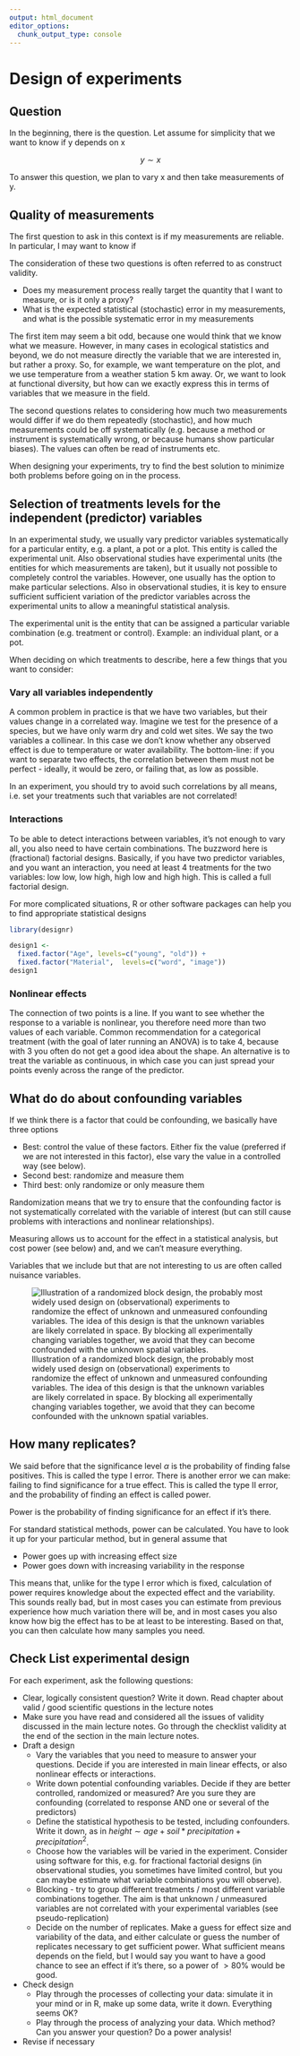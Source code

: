 ```yaml
---
output: html_document
editor_options: 
  chunk_output_type: console
---
```


# Design of experiments

## Question

In the beginning, there is the question. Let assume for simplicity that we want to know if y depends on x

$$
y \sim x  
$$

To answer this question, we plan to vary x and then take measurements of y.

## Quality of measurements

The first question to ask in this context is if my measurements are reliable. In particular, I may want to know if

::: column-margin
The consideration of these two questions is often referred to as construct validity.
:::

-   Does my measurement process really target the quantity that I want to measure, or is it only a proxy?
-   What is the expected statistical (stochastic) error in my measurements, and what is the possible systematic error in my measurements

The first item may seem a bit odd, because one would think that we know what we measure. However, in many cases in ecological statistics and beyond, we do not measure directly the variable that we are interested in, but rather a proxy. So, for example, we want temperature on the plot, and we use temperature from a weather station 5 km away. Or, we want to look at functional diversity, but how can we exactly express this in terms of variables that we measure in the field.

The second questions relates to considering how much two measurements would differ if we do them repeatedly (stochastic), and how much measurements could be off systematically (e.g. because a method or instrument is systematically wrong, or because humans show particular biases). The values can often be read of instruments etc.

When designing your experiments, try to find the best solution to minimize both problems before going on in the process.

## Selection of treatments levels for the independent (predictor) variables

In an experimental study, we usually vary predictor variables systematically for a particular entity, e.g. a plant, a pot or a plot. This entity is called the experimental unit. Also observational studies have experimental units (the entities for which measurements are taken), but it usually not possible to completely control the variables. However, one usually has the option to make particular selections. Also in observational studies, it is key to ensure sufficient sufficient variation of the predictor variables across the experimental units to allow a meaningful statistical analysis.

::: column-margin
The experimental unit is the entity that can be assigned a particular variable combination (e.g. treatment or control). Example: an individual plant, or a pot.
:::

When deciding on which treatments to describe, here a few things that you want to consider:

### Vary all variables independently

A common problem in practice is that we have two variables, but their values change in a correlated way. Imagine we test for the presence of a species, but we have only warm dry and cold wet sites. We say the two variables a collinear. In this case we don't know whether any observed effect is due to temperature or water availability. The bottom-line: if you want to separate two effects, the correlation between them must not be perfect - ideally, it would be zero, or failing that, as low as possible.

In an experiment, you should try to avoid such correlations by all means, i.e. set your treatments such that variables are not correlated!

### Interactions

To be able to detect interactions between variables, it's not enough to vary all, you also need to have certain combinations. The buzzword here is (fractional) factorial designs. Basically, if you have two predictor variables, and you want an interaction, you need at least 4 treatments for the two variables: low low, low high, high low and high high. This is called a full factorial design.

For more complicated situations, R or other software packages can help you to find appropriate statistical designs

```r
library(designr)

design1 <- 
  fixed.factor("Age", levels=c("young", "old")) +
  fixed.factor("Material",  levels=c("word", "image"))
design1
```

### Nonlinear effects

The connection of two points is a line. If you want to see whether the response to a variable is nonlinear, you therefore need more than two values of each variable. Common recommendation for a categorical treatment (with the goal of later running an ANOVA) is to take 4, because with 3 you often do not get a good idea about the shape. An alternative is to treat the variable as continuous, in which case you can just spread your points evenly across the range of the predictor.

## What do do about confounding variables

If we think there is a factor that could be confounding, we basically have three options

-   Best: control the value of these factors. Either fix the value (preferred if we are not interested in this factor), else vary the value in a controlled way (see below).
-   Second best: randomize and measure them
-   Third best: only randomize or only measure them

Randomization means that we try to ensure that the confounding factor is not systematically correlated with the variable of interest (but can still cause problems with interactions and nonlinear relationships).

Measuring allows us to account for the effect in a statistical analysis, but cost power (see below) and, and we can't measure everything.

::: column-margin
Variables that we include but that are not interesting to us are often called nuisance variables.
:::

![Illustration of a randomized block design, the probably most widely used design on (observational) experiments to randomize the effect of unknown and unmeasured confounding variables. The idea of this design is that the unknown variables are likely correlated in space. By blocking all experimentally changing variables together, we avoid that they can become confounded with the unknown spatial variables.](RandomizedBlockDesign.png)

## How many replicates?

We said before that the significance level $\alpha$ is the probability of finding false positives. This is called the type I error. There is another error we can make: failing to find significance for a true effect. This is called the type II error, and the probability of finding an effect is called power.

::: column-margin
Power is the probability of finding significance for an effect if it's there.
:::

For standard statistical methods, power can be calculated. You have to look it up for your particular method, but in general assume that

-   Power goes up with increasing effect size
-   Power goes down with increasing variability in the response

This means that, unlike for the type I error which is fixed, calculation of power requires knowledge about the expected effect and the variability. This sounds really bad, but in most cases you can estimate from previous experience how much variation there will be, and in most cases you also know how big the effect has to be at least to be interesting. Based on that, you can then calculate how many samples you need.

## Check List experimental design

For each experiment, ask the following questions:

-   Clear, logically consistent question? Write it down. Read chapter about valid / good scientific questions in the lecture notes
-   Make sure you have read and considered all the issues of validity discussed in the main lecture notes. Go through the checklist validity at the end of the section in the main lecture notes.
-   Draft a design
    -   Vary the variables that you need to measure to answer your questions. Decide if you are interested in main linear effects, or also nonlinear effects or interactions.
    -   Write down potential confounding variables. Decide if they are better controlled, randomized or measured? Are you sure they are confounding (correlated to response AND one or several of the predictors)
    -   Define the statistical hypothesis to be tested, including confounders. Write it down, as in $height \sim age + soil * precipitation + precipitation^2$.
    -   Choose how the variables will be varied in the experiment. Consider using software for this, e.g. for fractional factorial designs (in observational studies, you sometimes have limited control, but you can maybe estimate what variable combinations you will observe).
    -   Blocking - try to group different treatments / most different variable combinations together. The aim is that unknown / unmeasured variables are not correlated with your experimental variables (see pseudo-replication)
    -   Decide on the number of replicates. Make a guess for effect size and variability of the data, and either calculate or guess the number of replicates necessary to get sufficient power. What sufficient means depends on the field, but I would say you want to have a good chance to see an effect if it's there, so a power of $>80\%$ would be good.
-   Check design
    -   Play through the processes of collecting your data: simulate it in your mind or in R, make up some data, write it down. Everything seems OK?
    -   Play through the process of analyzing your data. Which method? Can you answer your question? Do a power analysis!
-   Revise if necessary
